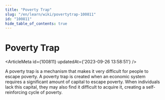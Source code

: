 ```yaml
---
title: "Poverty Trap"
slug: "/en/learn/wiki/povertytrap-100811"
id: "100811"
hide_table_of_contents: true
---
```



# Poverty Trap

<ArticleMeta id={100811} updatedAt={'2023-09-26 13:58:51'} />
<div className='border-solid border-b border-t-0 my-4 border-[var(--ifm-color-gray-300)]' />

A poverty trap is a mechanism that makes it very difficult for people to escape poverty. A poverty trap is created when an economic system requires a significant amount of capital to escape poverty. When individuals lack this capital, they may also find it difficult to acquire it, creating a self-reinforcing cycle of poverty.
